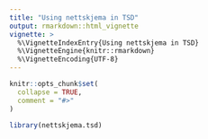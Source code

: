 ```yaml
---
title: "Using nettskjema in TSD"
output: rmarkdown::html_vignette
vignette: >
  %\VignetteIndexEntry{Using nettskjema in TSD}
  %\VignetteEngine{knitr::rmarkdown}
  %\VignetteEncoding{UTF-8}
---
```


```r
knitr::opts_chunk$set(
  collapse = TRUE,
  comment = "#>"
)
```

```r
library(nettskjema.tsd)
```
